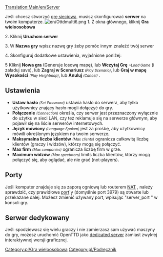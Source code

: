 {{pl/Tłumaczenie|oryg. = Server
|z     = en
|na    = pl
|Postępy = 99
}}
[[Translation:Main/en/Server]]

Jeśli chcesz stworzyć [[Main/pl/Gra wieloosobowa|grę sieciową]], musisz skonfigurować '''serwer''' na twoim komputerze.
<!--[[File:en/UstawieniaSerwerPL.png|right]]-->[[File:en/Ottdmulti6.png|right]]
1. Z okna głównego, kliknij '''Gra wieloosobowa'''

2. Kliknij '''Uruchom serwer'''

3. W '''Nazwa gry''' wpisz nazwę gry żeby pomóc innym znaleźć twój serwer

4. Skonfiguruj dodatkowe ustawienia, wyjaśnione poniżej:

5 Kliknij '''Nowa gra''' (Generuje losową mapę), lub '''Wczytaj Grę''' <small>''~Load Game''</small> (i załaduj save), lub '''Zagraj w Scenariusz''' <small>''(Play Scenario)''</small>, lub '''Graj w mapę Wysokości''' <small>''(Play Heightmap)''</small>, lub '''Anuluj''' <small>''(Cancel)''</small> .

==Ustawienia==
*'''Ustaw hasło''' <small>''(Set Password)''</small> ustawia hasło do serwera, aby tylko użytkownicy znający hasło mogli dołączyć do gry.
*'''Połączenie''' <small>''(Connection)''</small> określa, czy serwer jest przeznaczony wyłącznie do użytku w sieci LAN, czy też reklamuje się na serwerze głównym, aby pojawił się na liście serwerów internetowych.
*'''Język mówiony''' <small>''(Language Spoken)''</small> jest za prośbę, aby użytkownicy mówili określonym językiem na twoim serwerze.
*'''Maksymalna liczba klientów''' <small>''(Max clients)''</small> ogranicza całkowitą liczbę klientów (graczy i widzów), którzy mogą się połączyć.
*'''Max firm''' <small>''(Max companies)''</small> ogranicza liczbę firm w grze.
*'''Maximum widzów''' <small>''(Max spectators)''</small> limits liczba klientów, którzy mogą połączyć się, aby oglądać, ale nie grać (not-players).

==Porty==
Jeśli komputer znajduje się za zaporą ogniową lub routerem  [http://www.wikipedia.org/wiki/pl:Network_Address_Translation NAT] , należy sprawdzić, czy prawidłowe [[Main/pl/Port|port]]`y (domyślnie port 3979) są otwarte lub przekazane dalej.
Możesz zmienić używany port, wpisując "server_port <port>" w konsoli gry.

==Serwer dedykowany==
Jeśli spodziewasz się wielu graczy i nie zamierzasz sam używać maszyny do gry, możesz uruchomić OpenTTD jako [[Main/pl/Serwer dedykowany|dedicated server]] zamiast zwykłej interaktywnej wersji graficznej.

[[Category:pl/Gra wieloosobowa]]
[[Category:pl/Podręcznik]]